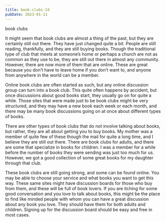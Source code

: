 ```yaml
---
title: book-clubs-24
pubDate: 2023-01-11
---
```


book clubs

It might seem that book clubs are almost a thing of the past, but they are certainly still out there. They have just changed quite a bit. People are still reading, thankfully, and they are still buying books. Though the traditional type of club that meets at someone’s home or perhaps a church are not as common as they use to be, they are still out there in almost any community. However, there are now more of them that are online. These are great because you don’t have to leave home if you don’t want to, and anyone from anywhere in the world can be a member.

Online book clubs are often started as such, but any online discussion group can turn into a book club. This quite often happens by accident, but once discussions about good books start, they usually go on for quite a while. Those sites that were made just to be book clubs might be very structured, and they may have a new book each week or each month, and there may be many book discussions going on at once about different types of books. 

There are other types of book clubs that do not involve talking about books, but rather, they are all about getting you to buy books. My mother was a member of quite few of these though the mail for quite a long time, and I believe they are still out there. There are book clubs for adults, and there are some that specialize in books for children. I was a member for a while before the number of books they were sending was just too much for us. However, we got a good collection of some great books for my daughter through that club.

These book clubs are still going strong, and some can be found online. You may be able to choose your service and what books you want to get this way. These same sites might have discussion boards for those who buy from them, and these will be full of book lovers. If you are itching for some good conversation and you love to talk about books, this might be the place to find like minded people with whom you can have a great discussion about any book you love. They should have them for both adults and children. Signing up for the discussion board should be easy and free in most cases.